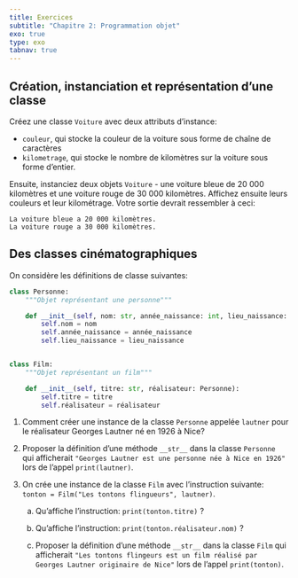```yaml
---
title: Exercices
subtitle: "Chapitre 2: Programmation objet"
exo: true
type: exo
tabnav: true
---
```

## Création, instanciation et représentation d'une classe

Créez une classe `Voiture` avec deux attributs d'instance:

- `couleur`, qui stocke la couleur de la voiture sous forme de chaîne de caractères
- `kilometrage`, qui stocke le nombre de kilomètres sur la voiture sous forme d'entier.

Ensuite, instanciez deux objets `Voiture` - une voiture bleue de 20 000 kilomètres et une voiture
rouge de 30 000 kilomètres. Affichez ensuite leurs couleurs et leur kilométrage. Votre sortie
devrait ressembler à ceci:

```
La voiture bleue a 20 000 kilomètres.
La voiture rouge a 30 000 kilomètres.
```

## Des classes cinématographiques

On considère les définitions de classe suivantes:

```python
class Personne:
    """Objet représentant une personne"""

    def __init__(self, nom: str, année_naissance: int, lieu_naissance: str):
        self.nom = nom
        self.année_naissance = année_naissance
        self.lieu_naissance = lieu_naissance


class Film:
    """Objet représentant un film"""

    def __init__(self, titre: str, réalisateur: Personne):
        self.titre = titre
        self.réalisateur = réalisateur
```

1. Comment créer une instance de la classe `Personne` appelée `lautner` pour le réalisateur Georges
   Lautner né en 1926 à Nice?
2. Proposer la définition d'une méthode `__str__` dans la classe `Personne` qui afficherait
   `"Georges Lautner est une personne née à Nice en 1926"` lors de l'appel `print(lautner)`.
3. On crée une instance de la classe `Film` avec l'instruction suivante: 
   `tonton = Film("Les tontons flingueurs", lautner)`.
   
   a) Qu'affiche l'instruction: `print(tonton.titre)` ?
   
   b) Qu'affiche l'instruction: `print(tonton.réalisateur.nom)` ?
   
   c) Proposer la définition d'une méthode `__str__` dans la classe `Film` qui afficherait
   `"Les tontons flingeurs est un film réalisé par Georges Lautner originaire de Nice"` lors de 
   l'appel `print(tonton)`.
